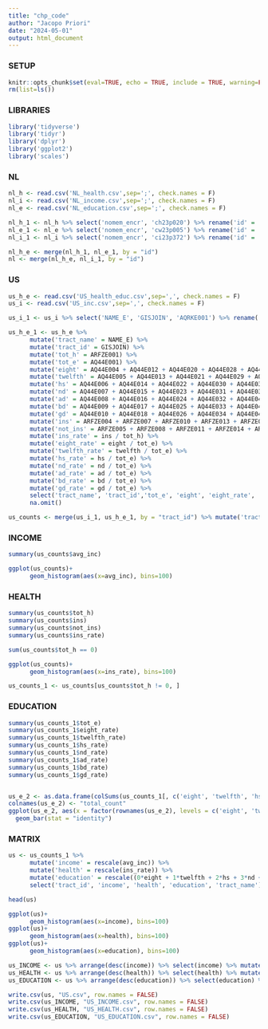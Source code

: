 ---
title: "chp_code"
author: "Jacopo Priori"
date: "2024-05-01"
output: html_document
---

### SETUP

```{r setup}

knitr::opts_chunk$set(eval=TRUE, echo = TRUE, include = TRUE, warning=FALSE)
rm(list=ls())
```

### LIBRARIES

```{r}

library('tidyverse')
library('tidyr')
library('dplyr')
library('ggplot2')
library('scales')
```

### NL

```{r}

nl_h <- read.csv('NL_health.csv',sep=';', check.names = F)
nl_i <- read.csv('NL_income.csv',sep=';', check.names = F)
nl_e <- read.csv('NL_education.csv',sep=';', check.names = F)

nl_h_1 <- nl_h %>% select('nomem_encr', 'ch23p020') %>% rename('id' = 'nomem_encr', 'hinder' = 'ch23p020') %>% na.omit()
nl_e_1 <- nl_e %>% select('nomem_encr', 'cw23p005') %>% rename('id' = 'nomem_encr', 'education' = 'cw23p005') %>% na.omit()
nl_i_1 <- nl_i %>% select('nomem_encr', 'ci23p372') %>% rename('id' = 'nomem_encr', 'income' = 'ci23p372') %>% na.omit()

nl_h_e <- merge(nl_h_1, nl_e_1, by = "id")
nl <- merge(nl_h_e, nl_i_1, by = "id")
```

### US

```{r}

us_h_e <- read.csv('US_health_educ.csv',sep=',', check.names = F)
us_i <- read.csv('US_inc.csv',sep=',', check.names = F)
```


```{r}

us_i_1 <- us_i %>% select('NAME_E', 'GISJOIN', 'AQRKE001') %>% rename('tract_name' = 'NAME_E', 'tract_id' = 'GISJOIN', 'inc' = 'AQRKE001') %>% na.omit()

us_h_e_1 <- us_h_e %>%
      mutate('tract_name' = NAME_E) %>%
      mutate('tract_id' = GISJOIN) %>%
      mutate('tot_h' = ARFZE001) %>%
      mutate('tot_e' = AQ44E001) %>%
      mutate('eight' = AQ44E004 + AQ44E012 + AQ44E020 + AQ44E028 + AQ44E036 + AQ44E045 + AQ44E053 + AQ44E061 + AQ44E069 + AQ44E077) %>% 
      mutate('twelfth' = AQ44E005 + AQ44E013 + AQ44E021 + AQ44E029 + AQ44E037 + AQ44E046 + AQ44E054 + AQ44E062 + AQ44E070 + AQ44E078) %>%
      mutate('hs' = AQ44E006 + AQ44E014 + AQ44E022 + AQ44E030 + AQ44E038 + AQ44E047 + AQ44E055 + AQ44E063 + AQ44E071 + AQ44E079) %>%
      mutate('nd' = AQ44E007 + AQ44E015 + AQ44E023 + AQ44E031 + AQ44E039 + AQ44E048 + AQ44E056 + AQ44E064 + AQ44E072 + AQ44E080) %>%
      mutate('ad' = AQ44E008 + AQ44E016 + AQ44E024 + AQ44E032 + AQ44E040 + AQ44E049 + AQ44E057 + AQ44E065 + AQ44E073 + AQ44E081) %>%
      mutate('bd' = AQ44E009 + AQ44E017 + AQ44E025 + AQ44E033 + AQ44E041 + AQ44E050 + AQ44E058 + AQ44E066 + AQ44E074 + AQ44E082) %>%
      mutate('gd' = AQ44E010 + AQ44E018 + AQ44E026 + AQ44E034 + AQ44E042 + AQ44E051 + AQ44E059 + AQ44E067 + AQ44E075 + AQ44E083) %>%
      mutate('ins' = ARFZE004 + ARFZE007 + ARFZE010 + ARFZE013 + ARFZE016 + ARFZE019 + ARFZE022 + ARFZE025 + ARFZE028 + ARFZE032 + ARFZE035 + ARFZE038 + ARFZE041 + ARFZE044 + ARFZE047 + ARFZE050 + ARFZE053 + ARFZE056) %>%
      mutate('not_ins' = ARFZE005 + ARFZE008 + ARFZE011 + ARFZE014 + ARFZE017 + ARFZE020 + ARFZE023 + ARFZE026 + ARFZE029 + ARFZE033 + ARFZE036 + ARFZE039 + ARFZE042 + ARFZE045 + ARFZE048 + ARFZE051 + ARFZE054 + ARFZE057) %>%
      mutate('ins_rate' = ins / tot_h) %>%
      mutate('eight_rate' = eight / tot_e) %>%
      mutate('twelfth_rate' = twelfth / tot_e) %>%
      mutate('hs_rate' = hs / tot_e) %>%
      mutate('nd_rate' = nd / tot_e) %>%
      mutate('ad_rate' = ad / tot_e) %>%
      mutate('bd_rate' = bd / tot_e) %>%
      mutate('gd_rate' = gd / tot_e) %>%
      select('tract_name', 'tract_id','tot_e', 'eight', 'eight_rate', 'twelfth', 'twelfth_rate', 'hs', 'hs_rate', 'nd', 'nd_rate', 'ad', 'ad_rate', 'bd', 'bd_rate', 'gd', 'gd_rate', 'tot_h', 'ins', 'not_ins', 'ins_rate') %>%
      na.omit()

us_counts <- merge(us_i_1, us_h_e_1, by = "tract_id") %>% mutate('tract_name' = tract_name.x) %>% mutate('avg_inc' = inc / tot_e) %>% mutate(tract_name.y = NULL) %>% mutate(tract_name.x = NULL)
```

### INCOME

```{r}
summary(us_counts$avg_inc)

ggplot(us_counts)+
      geom_histogram(aes(x=avg_inc), bins=100)
```

### HEALTH

```{r}

summary(us_counts$tot_h)
summary(us_counts$ins)
summary(us_counts$not_ins)
summary(us_counts$ins_rate)

sum(us_counts$tot_h == 0)

ggplot(us_counts)+
      geom_histogram(aes(x=ins_rate), bins=100)

us_counts_1 <- us_counts[us_counts$tot_h != 0, ]
```

### EDUCATION

```{r}

summary(us_counts_1$tot_e)
summary(us_counts_1$eight_rate)
summary(us_counts_1$twelfth_rate)
summary(us_counts_1$hs_rate)
summary(us_counts_1$nd_rate)
summary(us_counts_1$ad_rate)
summary(us_counts_1$bd_rate)
summary(us_counts_1$gd_rate)


us_e_2 <- as.data.frame(colSums(us_counts_1[, c('eight', 'twelfth', 'hs', 'nd', 'ad', 'bd', 'gd')]))
colnames(us_e_2) <- "total_count"
ggplot(us_e_2, aes(x = factor(rownames(us_e_2), levels = c('eight', 'twelfth', 'hs', 'nd', 'ad', 'bd', 'gd')), y = total_count)) +
  geom_bar(stat = "identity")
```

### MATRIX

```{r}

us <- us_counts_1 %>%
      mutate('income' = rescale(avg_inc)) %>%
      mutate('health' = rescale(ins_rate)) %>%
      mutate('education' = rescale((0*eight + 1*twelfth + 2*hs + 3*nd + 4*ad + 5*bd + 6*gd) / tot_e)) %>%
      select('tract_id', 'income', 'health', 'education', 'tract_name')

head(us)

ggplot(us)+
      geom_histogram(aes(x=income), bins=100)
ggplot(us)+
      geom_histogram(aes(x=health), bins=100)
ggplot(us)+
      geom_histogram(aes(x=education), bins=100)

us_INCOME <- us %>% arrange(desc(income)) %>% select(income) %>% mutate('rank' = rank(income))
us_HEALTH <- us %>% arrange(desc(health)) %>% select(health) %>% mutate('rank' = rank(health))
us_EDUCATION <- us %>% arrange(desc(education)) %>% select(education) %>% mutate('rank' = rank(education))

write.csv(us, "US.csv", row.names = FALSE)
write.csv(us_INCOME, "US_INCOME.csv", row.names = FALSE)
write.csv(us_HEALTH, "US_HEALTH.csv", row.names = FALSE)
write.csv(us_EDUCATION, "US_EDUCATION.csv", row.names = FALSE)
```




